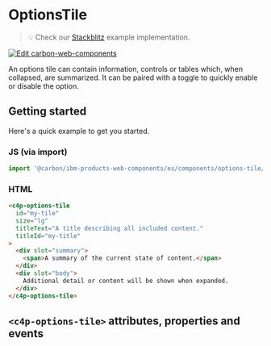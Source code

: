 
<Meta of={OptionsTileStories} />

# OptionsTile

> 💡 Check our
> [Stackblitz](#)
> example implementation.

[![Edit carbon-web-components](https://developer.stackblitz.com/img/open_in_stackblitz.svg)](https://stackblitz.com/github/carbon-design-system/ibm-products/tree/main/packages/ibm-products-web-components/examples/options-tile)

An options tile can contain information, controls or tables which, when collapsed, are summarized. It can be paired with a toggle to quickly enable or disable the option.

## Getting started

Here's a quick example to get you started.

### JS (via import)

```javascript
import '@carbon/ibm-products-web-components/es/components/options-tile/index.js';
```


### HTML

```html
<c4p-options-tile
  id="my-tile"
  size="lg"
  titleText="A title describing all included content."
  titleId="my-title"
>
  <div slot="summary">
    <span>A summary of the current state of content.</span>
  </div>
  <div slot="body">
    Additional detail or content will be shown when expanded.
  </div>
</c4p-options-tile>
```

## `<c4p-options-tile>` attributes, properties and events

<ArgTypes of="c4p-options-tile" />
